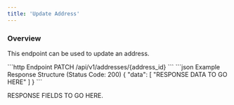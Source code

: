 ```yaml
---
title: 'Update Address'
---
```


### Overview

This endpoint can be used to update an address.

<RequestExample>
    ```http Endpoint
    PATCH /api/v1/addresses/{address_id}
    ```
</RequestExample>

<ResponseExample>
    ```json Example Response Structure (Status Code: 200)
    {
        "data": [
        "RESPONSE DATA TO GO HERE"
        ]
    }
    ```
</ResponseExample>

RESPONSE FIELDS TO GO HERE.